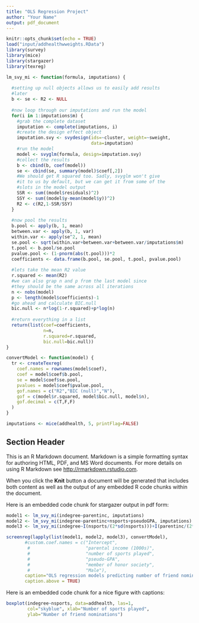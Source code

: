 ```yaml
---
title: "OLS Regression Project"
author: "Your Name"
output: pdf_document
---
```


```r
knitr::opts_chunk$set(echo = TRUE)
load("input/addhealthwweights.RData")
library(survey)
library(mice)
library(stargazer)
library(texreg)
```

```r
lm_svy_mi <- function(formula, imputations) {
  
  #setting up null objects allows us to easily add results
  #later
  b <- se <- R2 <- NULL
  
  #now loop through our imputations and run the model
  for(i in 1:imputations$m) {
    #grab the complete dataset
    imputation <- complete(imputations, i)
    #create the design effect object
    imputation.svy <- svydesign(ids=~cluster, weight=~sweight,
                                data=imputation) 
    #run the model
    model <- svyglm(formula, design=imputation.svy)
    #collect the results
    b <- cbind(b, coef(model))
    se <- cbind(se, summary(model)$coef[,2])
    #We should get R squared too. Sadly, svyglm won't give
    #it to us by default, but we can get it from some of the 
    #slots in the model output
    SSR <- sum((model$residuals)^2)
    SSY <- sum((model$y-mean(model$y))^2)
    R2 <- c(R2,1-SSR/SSY)
  }
  
  #now pool the results
  b.pool <- apply(b, 1, mean)
  between.var <- apply(b, 1, var)
  within.var <- apply(se^2, 1, mean)
  se.pool <- sqrt(within.var+between.var+between.var/imputations$m) 
  t.pool <- b.pool/se.pool 
  pvalue.pool <- (1-pnorm(abs(t.pool)))*2 
  coefficients <- data.frame(b.pool, se.pool, t.pool, pvalue.pool)
  
  #lets take the mean R2 value
  r.squared <- mean(R2)
  #we can also grap n and p from the last model since 
  #they should be the same across all iterations
  n <- nobs(model)
  p <- length(model$coefficients)-1
  #go ahead and calculate BIC.null
  bic.null <- n*log(1-r.squared)+p*log(n)
  
  #return everything in a list
  return(list(coef=coefficients,
              n=n,
              r.squared=r.squared,
              bic.null=bic.null))
}

convertModel <- function(model) {
  tr <- createTexreg(
    coef.names = rownames(model$coef), 
    coef = model$coef$b.pool, 
    se = model$coef$se.pool, 
    pvalues = model$coef$pvalue.pool,
    gof.names = c("R2","BIC (null)","N"), 
    gof = c(model$r.squared, model$bic.null, model$n), 
    gof.decimal = c(T,F,F)
  )
}
```

```r
imputations <- mice(addhealth, 5, printFlag=FALSE)
```

## Section Header

This is an R Markdown document. Markdown is a simple formatting syntax for authoring HTML, PDF, and MS Word documents. For more details on using R Markdown see <http://rmarkdown.rstudio.com>.

When you click the **Knit** button a document will be generated that includes both content as well as the output of any embedded R code chunks within the document.

Here is an embedded code chunk for stargazer output in pdf form:

```r
model1 <- lm_svy_mi(indegree~parentinc, imputations)
model2 <- lm_svy_mi(indegree~parentinc+nsports+pseudoGPA, imputations)
model3 <- lm_svy_mi(indegree~I(nsports/(2*sd(nsports)))+I(parentinc/(2*sd(parentinc)))+race, imputations)

screenreg(lapply(list(model1, model2, model3), convertModel),
       #custom.coef.names = c("Intercept",
        #                     "parental income (1000s)",
        #                     "number of sports played",
        #                     "pseudo-GPA",
        #                     "member of honor society",
        #                     "Male"),
       caption="OLS regression models predicting number of friend nominations received",
       caption.above = TRUE)
```

Here is an embedded code chunk for a nice figure with captions: 

```r
boxplot(indegree~nsports, data=addhealth, las=1, 
        col="skyblue", xlab="Number of sports played",
        ylab="Number of friend nominations")
```